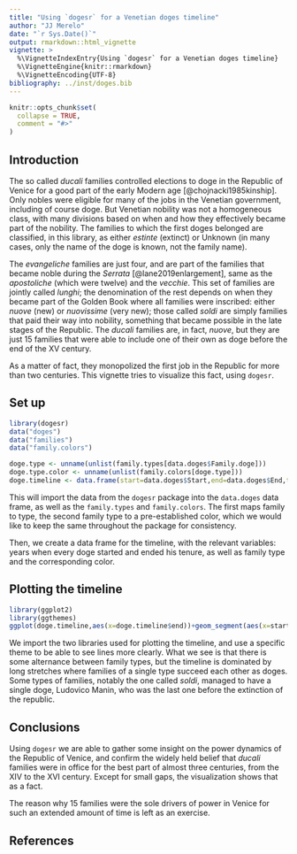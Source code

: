 ```yaml
---
title: "Using `dogesr` for a Venetian doges timeline"
author: "JJ Merelo"
date: "`r Sys.Date()`"
output: rmarkdown::html_vignette
vignette: >
  %\VignetteIndexEntry{Using `dogesr` for a Venetian doges timeline}
  %\VignetteEngine{knitr::rmarkdown}
  %\VignetteEncoding{UTF-8}
bibliography: ../inst/doges.bib
---
```


```r
knitr::opts_chunk$set(
  collapse = TRUE,
  comment = "#>"
)
```

## Introduction

The so called *ducali* families controlled elections to doge in the Republic of Venice for a good part of the early Modern age [@chojnacki1985kinship]. Only nobles were eligible for many of the jobs in the Venetian government, including of course doge. But Venetian nobility was not a homogeneous class, with many divisions based on when and how they effectively became part of the nobility. The families to which the first doges belonged are classified, in this library, as either *estinte* (extinct) or Unknown (in many cases, only the name of the doge is known, not the family name).

The *evangeliche* families are just four, and are part of the families that became noble during the *Serrata* [@lane2019enlargement], same as the *apostoliche* (which were twelve) and the *vecchie*. This set of families are jointly called *lunghi*; the denomination of the rest depends on when they became part of the Golden Book where all families were inscribed: either *nuove* (new) or *nuovissime* (very new); those called *soldi* are simply families that paid their way into nobility, something that became possible in the late stages of the Republic. The *ducali* families are, in fact, *nuove*, but they are just 15 families that were able to include one of their own as doge before the end of the XV century.

As a matter of fact, they monopolized the first job in the Republic for more than two centuries. This vignette tries to visualize this fact, using `dogesr`.

## Set up

```r
library(dogesr)
data("doges")
data("families")
data("family.colors")

doge.type <- unname(unlist(family.types[data.doges$Family.doge]))
doge.type.color <- unname(unlist(family.colors[doge.type]))
doge.timeline <- data.frame(start=data.doges$Start,end=data.doges$End,type=doge.type,color=doge.type.color)
```

This will import the data from the `dogesr` package into the `data.doges` data frame, as well as the `family.types` and `family.colors`. The first maps family to type, the second family type to a pre-established color, which we would like to keep the same throughout the package for consistency.

Then, we create a data frame for the timeline, with the relevant variables: years when every doge started and ended his tenure, as well as family type and the corresponding color.

## Plotting the timeline

```r
library(ggplot2)
library(ggthemes)
ggplot(doge.timeline,aes(x=doge.timeline$end))+geom_segment(aes(x=start,xend=end,y=doge.type,yend=doge.type,color=doge.type.color))+theme_economist()+theme(legend.position="none")+xlab("Year")
```

We import the two libraries used for plotting the timeline, and use a specific theme to be able to see lines more clearly. What we see is that there is some alternance between family types, but the timeline is dominated by long stretches where families of a single type succeed each other as doges. Some types of families, notably the one called *soldi*, managed to have a single doge, Ludovico Manin, who was the last one before the extinction of the republic. 

## Conclusions

Using `dogesr` we are able to gather some insight on the power dynamics of the Republic of Venice, and confirm the widely held belief that *ducali* families were in office for the best part of almost three centuries, from the XIV to the XVI century. Except for small gaps, the visualization shows that as a fact.

The reason why 15 families were the sole drivers of power in Venice for such an extended amount of time is left as an exercise.


## References
